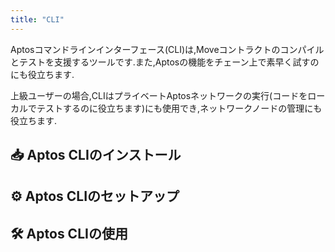 ```yaml
---
title: "CLI"
---
```


Aptosコマンドラインインターフェース(CLI)は,Moveコントラクトのコンパイルとテストを支援するツールです.また,Aptosの機能をチェーン上で素早く試すのにも役立ちます.

上級ユーザーの場合,CLIはプライベートAptosネットワークの実行(コードをローカルでテストするのに役立ちます)にも使用でき,ネットワークノードの管理にも役立ちます.


## 📥 Aptos CLIのインストール

<CardGrid>
  <LinkCard href="/ja/build/cli/install-cli/install-cli-mac" title="Mac" description="homebrewでAptos CLIをインストール" />

  <LinkCard href="/ja/build/cli/install-cli/install-cli-windows" title="Windows" description="Pythonスクリプトまたはプリコンパイル済みバイナリでWindowsにAptos CLIをインストール" />

  <LinkCard href="/ja/build/cli/install-cli/install-cli-linux" title="Linux" description="Pythonスクリプトまたはプリコンパイル済みバイナリでLinuxにAptos CLIをインストール" />

  <LinkCard href="/ja/build/cli/install-cli/install-cli-specific-version" title="上級者向け（特定バージョンのインストール）" description="ソースから特定バージョンのAptos CLIをビルド" />
</CardGrid>

## ⚙️ Aptos CLIのセットアップ

<CardGrid>
  <LinkCard href="/ja/build/cli/setup-cli" title="CLIのセットアップ" description="Aptos CLIのセットアップと設定 " />

  <LinkCard href="/ja/build/cli/setup-cli/install-move-prover" title="上級者向け（Move Prover）" description="Move Proverのセットアップとインストール" />
</CardGrid>

## 🛠️ Aptos CLIの使用

<CardGrid>
  <LinkCard href="/ja/build/cli/working-with-move-contracts" title="Moveコントラクト" description="Moveコントラクトのコンパイル、公開、シミュレーション、ベンチマーク " />

  <LinkCard href="/ja/build/cli/trying-things-on-chain" title="チェーン上での試行" description="Aptosとの対話、アカウントの作成、アカウントの照会、Ledgerなどのハードウェアデバイスの使用" />

  <LinkCard href="/ja/build/cli/running-a-local-network" title="ローカルネットワークの実行" description="ローカルノード/ネットワークの実行" />
</CardGrid>
